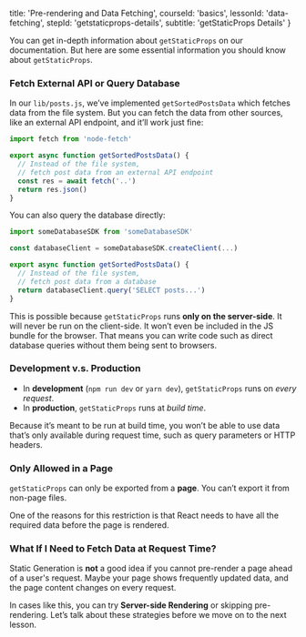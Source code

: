 
  title: 'Pre-rendering and Data Fetching',
  courseId: 'basics',
  lessonId: 'data-fetching',
  stepId: 'getstaticprops-details',
  subtitle: 'getStaticProps Details'
}

You can get in-depth information about `getStaticProps` on <Link href="/docs/[...slug]" as="/docs/basic-features/data-fetching"><a>our documentation</a></Link>. But here are some essential information you should know about `getStaticProps`.

### Fetch External API or Query Database

In our `lib/posts.js`, we’ve implemented `getSortedPostsData` which fetches data from the file system. But you can fetch the data from other sources, like an external API endpoint, and it’ll work just fine:

```js
import fetch from 'node-fetch'

export async function getSortedPostsData() {
  // Instead of the file system,
  // fetch post data from an external API endpoint
  const res = await fetch('..')
  return res.json()
}
```

You can also query the database directly:

```js
import someDatabaseSDK from 'someDatabaseSDK'

const databaseClient = someDatabaseSDK.createClient(...)

export async function getSortedPostsData() {
  // Instead of the file system,
  // fetch post data from a database
  return databaseClient.query('SELECT posts...')
}
```

This is possible because `getStaticProps` runs **only on the server-side**. It will never be run on the client-side. It won’t even be included in the JS bundle for the browser. That means you can write code such as direct database queries without them being sent to browsers.

### Development v.s. Production

- In **development** (`npm run dev` or `yarn dev`), `getStaticProps` runs on _every request_.
- In **production**, `getStaticProps` runs at _build time_.

Because it’s meant to be run at build time, you won’t be able to use data that’s only available during request time, such as query parameters or HTTP headers.

### Only Allowed in a Page

`getStaticProps` can only be exported from a **page**. You can’t export it from non-page files.

One of the reasons for this restriction is that React needs to have all the required data before the page is rendered.

### What If I Need to Fetch Data at Request Time?

Static Generation is **not** a good idea if you cannot pre-render a page ahead of a user's request. Maybe your page shows frequently updated data, and the page content changes on every request.

In cases like this, you can try **Server-side Rendering** or skipping pre-rendering. Let’s talk about these strategies before we move on to the next lesson.

